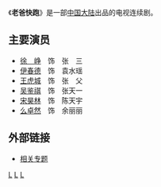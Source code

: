 {{电视节目信息框
| 名稱 = 老爸快跑
| 原名 = 
| 圖片 = 电视剧老爸快跑 2010.jpg
| 圖說 = 剧照
| 分類 = 连续剧
| 原創者 = 
| 編劇 = [[张云宵|张云宵]]
| 导演 = [[高一功|高一功]]
| 演出 = [[徐峥|徐峥]]、[[伊春德|伊春德]]、[[王虎城|王虎城]]
| 配音 = 
| 旁白 = 
| 主題曲 = 张三的另一首歌
| 片尾曲 =
| 作曲 = 王童语
| 國家 = {{PRC}}
| 語言 = [[普通话|普通话]]
| 季數 = 
| 集數 = 20集
| 每集列表 = 
| 製片人 = [[范小天|范小天]]
| 執行製片 = 李京、李继山
| 拍攝地 = {{CHN}}
| 攝像 = 
| 每集長 = 
| 頻道 = CCTV1
| 電視網 = 
| 視頻制式 = 
| 音頻制式 = 
| 開始 = 2010年3月24日
| 結束 =
| 先於 = 
| 後於 = 
| 相關劇集 = 
| 官方網站 = 
}}
《'''老爸快跑'''》是一部[[中国大陆|中国大陆]]出品的电视连续剧。

==主要演员==
*[[徐峥|徐　峥]]　饰　张　三
*[[伊春德|伊春德]]　饰　袁水瑶
*[[王虎城|王虎城]]　饰　张　父
*[[吴鉴祺|吴鉴祺]]　饰　张天一
*[[宋灏霖|宋昊林]]　饰　陈天宇
*[[么卓然|么卓然]]　饰　余丽丽

== 外部链接 ==
*[http://yule.sohu.com/s2010/laobakuaipao/ 相关专题]


[[Category:2010年中國電視劇集|L]]
[[Category:中國家庭劇|L]]
[[Category:中國電視喜劇|L]]